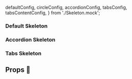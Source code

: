 
  defaultConfig,
  circleConfig,
  accordionConfig,
  tabsConfig,
  tabsContentConfig,
} from './Skeleton.mock';



<Meta title="Molecules/Skeleton" component={SkeletonVanilla} />

### Default Skeleton
<Preview>
  <Story name="Default Skeleton">
  <Skeleton {...defaultConfig}>
      <Skeleton.bar {...defaultConfig} />
      <Skeleton.bar {...defaultConfig} />
      <Skeleton.circle {...circleConfig} />
      <Skeleton.circle {...circleConfig} />
      <Skeleton.bar {...defaultConfig} />
    </Skeleton>
  </Story>
</Preview>

### Accordion Skeleton
<Preview>
  <Story name="Accordion Skeleton">
      <Skeleton>
      <Skeleton.bar {...defaultConfig} />
      <Skeleton.bar {...accordionConfig} />
      <Skeleton.bar {...defaultConfig} />
      <Skeleton.bar {...accordionConfig} />
    </Skeleton>
  </Story>
</Preview>

### Tabs Skeleton
<Preview>
  <Story name="Tabs Skeleton">
<Skeleton>
      <div style={{ display: 'block', background: 'none', animation: 'none' }}>
        <Skeleton.bar {...tabsConfig} />
        <Skeleton.bar {...tabsConfig} />
      </div>
      <Skeleton.bar {...tabsContentConfig} />
    </Skeleton>
  </Story>
</Preview>

## Props 🔧

<Props of={SkeletonVanilla} />

